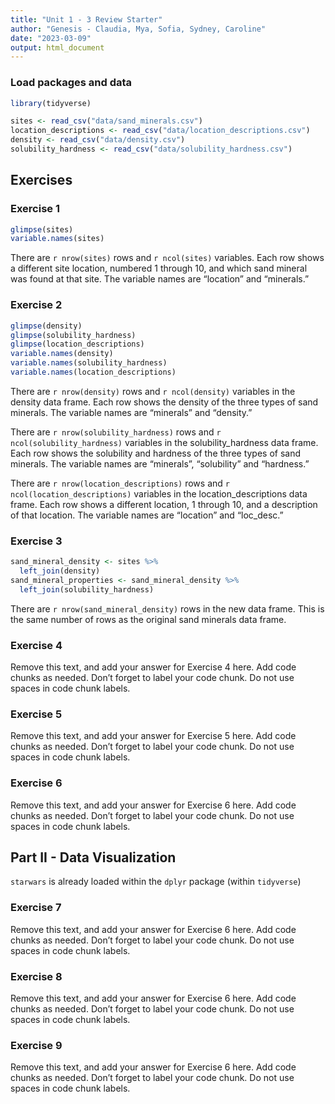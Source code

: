 ```yaml
---
title: "Unit 1 - 3 Review Starter"
author: "Genesis - Claudia, Mya, Sofia, Sydney, Caroline"
date: "2023-03-09"
output: html_document
---
```


### Load packages and data

```r
library(tidyverse) 
```

```r
sites <- read_csv("data/sand_minerals.csv")
location_descriptions <- read_csv("data/location_descriptions.csv")
density <- read_csv("data/density.csv")
solubility_hardness <- read_csv("data/solubility_hardness.csv")
```

## Exercises

### Exercise 1

```r
glimpse(sites)
variable.names(sites)
```

There are `r nrow(sites)` rows and `r ncol(sites)` variables. Each row shows a different site location, numbered 1 through 10, and which sand mineral was found at that site. The variable names are "location" and "minerals."

### Exercise 2

```r
glimpse(density)
glimpse(solubility_hardness)
glimpse(location_descriptions)
variable.names(density)
variable.names(solubility_hardness)
variable.names(location_descriptions)
```

There are `r nrow(density)` rows and `r ncol(density)` variables in the density data frame. Each row shows the density of the three types of sand minerals. The variable names are "minerals" and "density."

There are `r nrow(solubility_hardness)` rows and `r ncol(solubility_hardness)` variables in the solubility_hardness data frame. Each row shows the solubility and hardness of the three types of sand minerals. The variable names are "minerals", "solubility" and "hardness."

There are `r nrow(location_descriptions)` rows and `r ncol(location_descriptions)` variables in the location_descriptions data frame. Each row shows a different location, 1 through 10, and a description of that location. The variable names are "location" and "loc_desc."

### Exercise 3

```r
sand_mineral_density <- sites %>%
  left_join(density)
sand_mineral_properties <- sand_mineral_density %>%
  left_join(solubility_hardness)
```

There are `r nrow(sand_mineral_density)` rows in the new data frame. This is the same number of rows as the original sand minerals data frame. 

### Exercise 4

Remove this text, and add your answer for Exercise 4 here.
Add code chunks as needed.
Don't forget to label your code chunk.
Do not use spaces in code chunk labels.

### Exercise 5

Remove this text, and add your answer for Exercise 5 here.
Add code chunks as needed.
Don't forget to label your code chunk.
Do not use spaces in code chunk labels.

### Exercise 6

Remove this text, and add your answer for Exercise 6 here.
Add code chunks as needed.
Don't forget to label your code chunk.
Do not use spaces in code chunk labels.

## Part II - Data Visualization

`starwars` is already loaded within the `dplyr` package (within `tidyverse`)

### Exercise 7

Remove this text, and add your answer for Exercise 6 here.
Add code chunks as needed.
Don't forget to label your code chunk.
Do not use spaces in code chunk labels.

### Exercise 8

Remove this text, and add your answer for Exercise 6 here.
Add code chunks as needed.
Don't forget to label your code chunk.
Do not use spaces in code chunk labels.

### Exercise 9

Remove this text, and add your answer for Exercise 6 here.
Add code chunks as needed.
Don't forget to label your code chunk.
Do not use spaces in code chunk labels.
